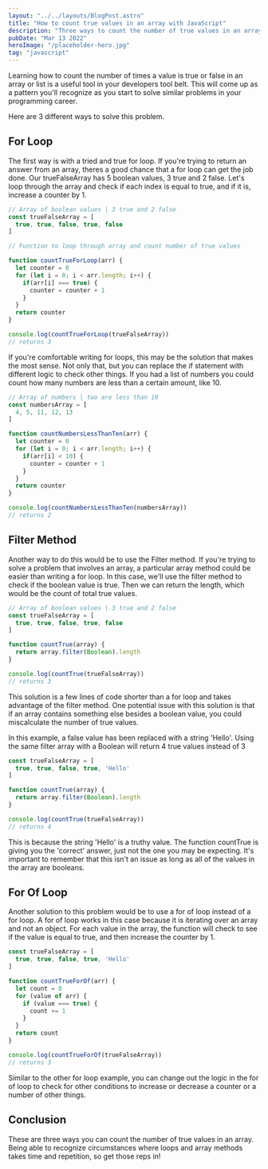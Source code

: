 ```yaml
---
layout: "../../layouts/BlogPost.astro"
title: "How to count true values in an array with JavaScript"
description: "Three ways to count the number of true values in an array using loops and a filter method."
pubDate: "Mar 13 2022"
heroImage: "/placeholder-hero.jpg"
tag: "javascript"
---
```


Learning how to count the number of times a value is true or false in an array or list is a useful tool in your developers tool belt. This will come up as a pattern you'll recognize as you start to solve similar problems in your programming career.

Here are 3 different ways to solve this problem.

## For Loop

The first way is with a tried and true for loop. If you're trying to return an answer from an array, theres a good chance that a for loop can get the job done. Our trueFalseArray has 5 boolean values, 3 true and 2 false. Let's loop through the array and check if each index is equal to true, and if it is, increase a counter by 1.

```js
// Array of boolean values | 3 true and 2 false
const trueFalseArray = [
  true, true, false, true, false
]

// Function to loop through array and count number of true values

function countTrueForLoop(arr) {
  let counter = 0 
  for (let i = 0; i < arr.length; i++) {
    if(arr[i] === true) {
      counter = counter + 1
    }
  }
  return counter
}

console.log(countTrueForLoop(trueFalseArray))
// returns 3
```

If you're comfortable writing for loops, this may be the solution that makes the most sense. Not only that, but you can replace the if statement with different logic to check other things. If you had a list of numbers you could count how many numbers are less than a certain amount, like 10.

```js
// Array of numbers | two are less than 10
const numbersArray = [
  4, 5, 11, 12, 13
]

function countNumbersLessThanTen(arr) {
  let counter = 0 
  for (let i = 0; i < arr.length; i++) {
    if(arr[i] < 10) {
      counter = counter + 1
    }
  }
  return counter
}

console.log(countNumbersLessThanTen(numbersArray))
// returns 2
```

## Filter Method

Another way to do this would be to use the Filter method. If you're trying to solve a problem that involves an array, a particular array method could be easier than writing a for loop. In this case, we'll use the filter method to check if the boolean value is true. Then we can return the length, which would be the count of total true values.

```js
// Array of boolean values | 3 true and 2 false
const trueFalseArray = [
  true, true, false, true, false
]

function countTrue(array) {
  return array.filter(Boolean).length
}

console.log(countTrue(trueFalseArray))
// returns 3
```

This solution is a few lines of code shorter than a for loop and takes advantage of the filter method. One potential issue with this solution is that if an array contains something else besides a boolean value, you could miscalculate the number of true values.

In this example, a false value has been replaced with a string 'Hello'. Using the same filter array with a Boolean will return 4 true values instead of 3

```js
const trueFalseArray = [
  true, true, false, true, 'Hello'
]

function countTrue(array) {
  return array.filter(Boolean).length
}

console.log(countTrue(trueFalseArray))
// returns 4
```

This is because the string 'Hello' is a truthy value. The function countTrue is giving you the 'correct' answer, just not the one you may be expecting. It's important to remember that this isn't an issue as long as all of the values in the array are booleans.

## For Of Loop

Another solution to this problem would be to use a for of loop instead of a for loop. A for of loop works in this case because it is iterating over an array and not an object. For each value in the array, the function will check to see if the value is equal to true, and then increase the counter by 1.

```js
const trueFalseArray = [
  true, true, false, true, 'Hello'
]

function countTrueForOf(arr) {
  let count = 0
  for (value of arr) {
    if (value === true) {
      count += 1
    }
  }
  return count
}

console.log(countTrueForOf(trueFalseArray))
// returns 3
```

Similar to the other for loop example, you can change out the logic in the for of loop to check for other conditions to increase or decrease a counter or a number of other things.

## Conclusion
These are three ways you can count the number of true values in an array. Being able to recognize circumstances where loops and array methods takes time and repetition, so get those reps in!